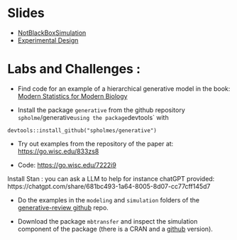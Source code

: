 
# Slides 

 - [NotBlackBoxSimulation](Slides/NotBlackBoxS.html)
 - [Experimental Design](Slides/Design1S.html)

 

# Labs and Challenges : 

 - Find code for an example of a hierarchical generative model in
 the book: [Modern Statistics for Modern Biology](https://www.huber.embl.de/msmb/)

 - Install the package `generative` from the github repository 
 `spholme`/generative` using the package `devtools` with
 
 ```
 devtools::install_github("spholmes/generative")
 ```
 
 - Try out examples from the repository of the paper at: [https://go.wisc.edu/833zs8](https://go.wisc.edu/833zs8) 
 
 - Code: [https://go.wisc.edu/7222i9](https://go.wisc.edu/7222i9)
 
 
 Install Stan : you can ask a LLM to help for instance chatGPT provided: https://chatgpt.com/share/681bc493-1a64-8005-8d07-cc77cff145d7
 
 - Do the examples in the `modeling` and `simulation` folders of the [generative-review github](https://go.wisc.edu/7222i9) repo.
 
 - Download the package `mbtransfer` and inspect the simulation component of the package (there is a CRAN and a [github](https://github.com/krisrs1128/mbtransfer) version).
 

